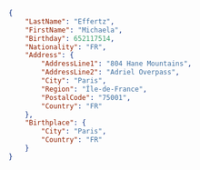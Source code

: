 ```json REST  
{
    "LastName": "Effertz",
    "FirstName": "Michaela",
    "Birthday": 652117514,
    "Nationality": "FR",
    "Address": {
        "AddressLine1": "804 Hane Mountains",
        "AddressLine2": "Adriel Overpass",
        "City": "Paris",
        "Region": "Île-de-France",
        "PostalCode": "75001",
        "Country": "FR"
    },
    "Birthplace": {
        "City": "Paris",
        "Country": "FR"
    }
}  
```